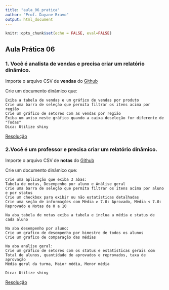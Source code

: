 ---
title: "aula_06_pratica"
author: "Prof. Dayane Bravo"
output: html_document
---

```{r setup}
knitr::opts_chunk$set(echo = FALSE, eval=FALSE)
```

## Aula Prática 06

### 1. Você é analista de vendas e precisa criar um relatório dinâmico.
Importe o arquivo CSV de **vendas** do [Github](https://raw.githubusercontent.com/dayanebravo/LPA_R/refs/heads/main/aula_05/vendas.csv)

Crie um documento dinâmico que:

    Exiba a tabela de vendas e um gráfico de vendas por produto
    Crie uma barra de seleção que permita filtrar os itens acima por região
    Crie um gráfico de setores com as vendas por região
    Exiba um aviso neste gráfico quando a caixa deseleção for diferente de "Todas"
    Dica: Utilize shiny


[Resolução](https://raw.githubusercontent.com/dayanebravo/LPA_R/refs/heads/main/aula_06/aula_06_pratica_ex1.R)



### 2.Você é um professor e precisa criar um relatório dinâmico.
Importe o arquivo CSV de **notas** do [Github](https://raw.githubusercontent.com/dayanebravo/LPA_R/refs/heads/main/aula_05/notas.csv)

Crie um documento dinâmico que:

    Crie uma aplicação que exiba 3 abas:
    Tabela de notas, Desempenho por aluno e Análise geral
    Crie uma barra de seleção que permita filtrar os itens acima por aluno e por status
    Crie um checkbox para exibir ou não estatísticas detalhadas
    Crie uma seção de informações com Média ≥ 7.0: Aprovado, Média < 7.0: Reprovado e Notas de 0 a 10
    
    Na aba tabela de notas exiba a tabela e inclua a média e status de cada aluno
    
    Na aba desempenho por aluno:
    Crie um grafico de desempenho por bimestre de todos os alunos
    Crie um grafico de comparação das médias
    
    Na aba análise geral:
    Crie um gráfico de setores com os status e estatísticas gerais com
    Total de alunos, quantidade de aprovados e reprovados, taxa de aprovação
    Média geral da turma, Maior média, Menor média
    
    Dica: Utilize shiny


[Resolução](https://raw.githubusercontent.com/dayanebravo/LPA_R/refs/heads/main/aula_06/aula_06_pratica_ex2.R)

